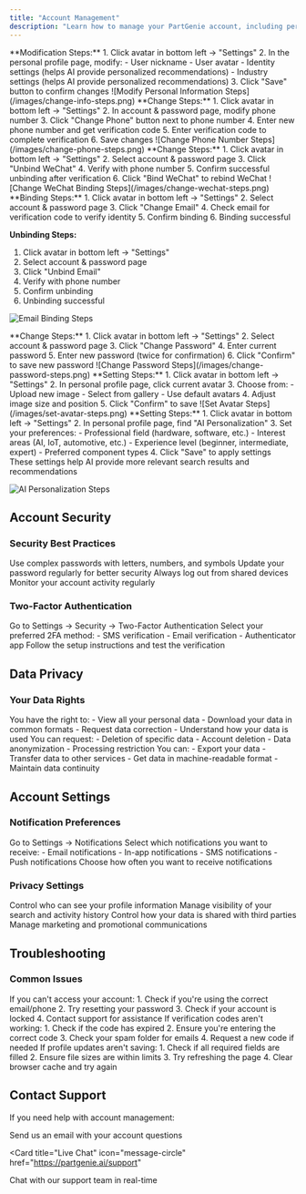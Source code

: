 ```yaml
---
title: "Account Management"
description: "Learn how to manage your PartGenie account, including personal information, security settings, and more"
---
```


<AccordionGroup>
<Accordion title="How do I modify my personal information?">
  **Modification Steps:**
  1. Click avatar in bottom left → "Settings"
  2. In the personal profile page, modify:
     - User nickname
     - User avatar
     - Identity settings (helps AI provide personalized recommendations)
     - Industry settings (helps AI provide personalized recommendations)
  3. Click "Save" button to confirm changes
  ![Modify Personal Information Steps](/images/change-info-steps.png)
</Accordion>

<Accordion title="How do I change my phone number?">
  **Change Steps:** 1. Click avatar in bottom left → "Settings" 2. In account &
  password page, modify phone number 3. Click "Change Phone" button next to
  phone number 4. Enter new phone number and get verification code 5. Enter
  verification code to complete verification 6. Save changes ![Change Phone
  Number Steps](/images/change-phone-steps.png)
</Accordion>

<Accordion title="How do I change my WeChat binding?">
  **Change Steps:** 1. Click avatar in bottom left → "Settings" 2. Select
  account & password page 3. Click "Unbind WeChat" 4. Verify with phone number
  5. Confirm successful unbinding after verification 6. Click "Bind WeChat" to
  rebind WeChat ![Change WeChat Binding Steps](/images/change-wechat-steps.png)
</Accordion>

<Accordion title="How do I bind/unbind email?">
  **Binding Steps:** 
  1. Click avatar in bottom left → "Settings" 
  2. Select account & password page 
  3. Click "Change Email" 
  4. Check email for verification code to verify identity 
  5. Confirm binding 
  6. Binding successful

**Unbinding Steps:**

1. Click avatar in bottom left → "Settings"
2. Select account & password page
3. Click "Unbind Email"
4. Verify with phone number
5. Confirm unbinding
6. Unbinding successful

![Email Binding Steps](/images/change-email-steps.png)

</Accordion>

<Accordion title="How do I change my password?">
  **Change Steps:** 1. Click avatar in bottom left → "Settings" 2. Select
  account & password page 3. Click "Change Password" 4. Enter current password
  5. Enter new password (twice for confirmation) 6. Click "Confirm" to save new
  password ![Change Password Steps](/images/change-password-steps.png)
</Accordion>

<Accordion title="How do I set my avatar?">
  **Setting Steps:** 1. Click avatar in bottom left → "Settings" 2. In personal
  profile page, click current avatar 3. Choose from: - Upload new image - Select
  from gallery - Use default avatars 4. Adjust image size and position 5. Click
  "Confirm" to save ![Set Avatar Steps](/images/set-avatar-steps.png)
</Accordion>

<Accordion title="How do I set AI personalization?">
  **Setting Steps:**
  1. Click avatar in bottom left → "Settings"
  2. In personal profile page, find "AI Personalization"
  3. Set your preferences:
     - Professional field (hardware, software, etc.)
     - Interest areas (AI, IoT, automotive, etc.)
     - Experience level (beginner, intermediate, expert)
     - Preferred component types
  4. Click "Save" to apply settings
  
  <Info>
  These settings help AI provide more relevant search results and recommendations
  </Info>
  
  ![AI Personalization Steps](/images/ai-personalization-steps.png)
</Accordion>
</AccordionGroup>

## Account Security

### Security Best Practices

<CardGroup cols={2}>
<Card title="Strong Passwords" icon="shield">
  Use complex passwords with letters, numbers, and symbols
</Card>

<Card title="Regular Updates" icon="refresh">
  Update your password regularly for better security
</Card>

<Card title="Secure Login" icon="lock">
  Always log out from shared devices
</Card>

<Card title="Account Monitoring" icon="eye">
  Monitor your account activity regularly
</Card>
</CardGroup>

### Two-Factor Authentication

<Steps>
<Step title="Enable 2FA">
  Go to Settings → Security → Two-Factor Authentication
</Step>

<Step title="Choose Method">
  Select your preferred 2FA method: - SMS verification - Email verification -
  Authenticator app
</Step>

<Step title="Complete Setup">
  Follow the setup instructions and test the verification
</Step>
</Steps>

## Data Privacy

### Your Data Rights

<AccordionGroup>
<Accordion title="Data Access">
You have the right to:
- View all your personal data
- Download your data in common formats
- Request data correction
- Understand how your data is used
</Accordion>

<Accordion title="Data Deletion">
  You can request: - Deletion of specific data - Account deletion - Data
  anonymization - Processing restriction
</Accordion>

<Accordion title="Data Portability">
You can:
- Export your data
- Transfer data to other services
- Get data in machine-readable format
- Maintain data continuity
</Accordion>
</AccordionGroup>

## Account Settings

### Notification Preferences

<Steps>
<Step title="Access Settings">
  Go to Settings → Notifications
</Step>

<Step title="Choose Notification Types">
  Select which notifications you want to receive: - Email notifications - In-app
  notifications - SMS notifications - Push notifications
</Step>

<Step title="Set Frequency">
  Choose how often you want to receive notifications
</Step>
</Steps>

### Privacy Settings

<CardGroup cols={2}>
<Card title="Profile Visibility" icon="user">
  Control who can see your profile information
</Card>

<Card title="Activity Privacy" icon="eye-slash">
  Manage visibility of your search and activity history
</Card>

<Card title="Data Sharing" icon="share">
  Control how your data is shared with third parties
</Card>

<Card title="Marketing Communications" icon="envelope">
  Manage marketing and promotional communications
</Card>
</CardGroup>

## Troubleshooting

### Common Issues

<AccordionGroup>
<Accordion title="Can't Access Account">
If you can't access your account:
1. Check if you're using the correct email/phone
2. Try resetting your password
3. Check if your account is locked
4. Contact support for assistance
</Accordion>

<Accordion title="Verification Code Issues">
  If verification codes aren't working: 1. Check if the code has expired 2.
  Ensure you're entering the correct code 3. Check your spam folder for emails
  4. Request a new code if needed
</Accordion>

<Accordion title="Profile Update Problems">
If profile updates aren't saving:
1. Check if all required fields are filled
2. Ensure file sizes are within limits
3. Try refreshing the page
4. Clear browser cache and try again
</Accordion>
</AccordionGroup>

## Contact Support

If you need help with account management:

<Card title="Email Support" icon="mail" href="mailto:support@partgenie.ai">
  Send us an email with your account questions
</Card>

<Card
  title="Live Chat"
  icon="message-circle"
  href="https://partgenie.ai/support"
>
  Chat with our support team in real-time
</Card>
